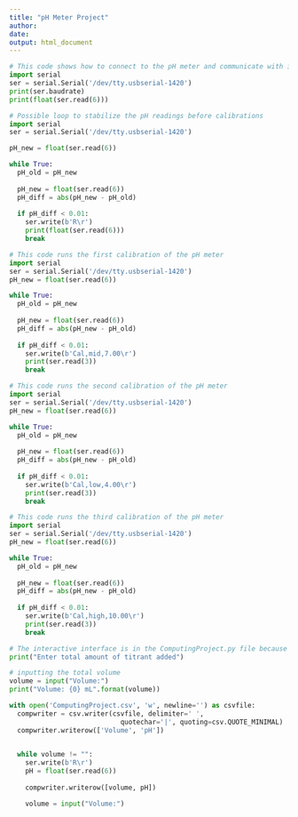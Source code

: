```yaml
---
title: "pH Meter Project"
author:
date: 
output: html_document
---
```



```python
# This code shows how to connect to the pH meter and communicate with it
import serial
ser = serial.Serial('/dev/tty.usbserial-1420')
print(ser.baudrate)
print(float(ser.read(6)))
```

```python
# Possible loop to stabilize the pH readings before calibrations
import serial
ser = serial.Serial('/dev/tty.usbserial-1420')

pH_new = float(ser.read(6))

while True:
  pH_old = pH_new
  
  pH_new = float(ser.read(6))
  pH_diff = abs(pH_new - pH_old)
  
  if pH_diff < 0.01:
    ser.write(b'R\r')
    print(float(ser.read(6)))
    break
```


```python
# This code runs the first calibration of the pH meter
import serial
ser = serial.Serial('/dev/tty.usbserial-1420')
pH_new = float(ser.read(6))

while True:
  pH_old = pH_new
  
  pH_new = float(ser.read(6))
  pH_diff = abs(pH_new - pH_old)
  
  if pH_diff < 0.01:
    ser.write(b'Cal,mid,7.00\r')
    print(ser.read(3))
    break
```

```python
# This code runs the second calibration of the pH meter
import serial
ser = serial.Serial('/dev/tty.usbserial-1420')
pH_new = float(ser.read(6))

while True:
  pH_old = pH_new
  
  pH_new = float(ser.read(6))
  pH_diff = abs(pH_new - pH_old)
  
  if pH_diff < 0.01:
    ser.write(b'Cal,low,4.00\r')
    print(ser.read(3))
    break
```

```python
# This code runs the third calibration of the pH meter
import serial
ser = serial.Serial('/dev/tty.usbserial-1420')
pH_new = float(ser.read(6))

while True:
  pH_old = pH_new
  
  pH_new = float(ser.read(6))
  pH_diff = abs(pH_new - pH_old)
  
  if pH_diff < 0.01:
    ser.write(b'Cal,high,10.00\r')
    print(ser.read(3))
    break
```

```python
# The interactive interface is in the ComputingProject.py file because R will not run the interactive interface. This code block shows how the interface is run in the python script
print("Enter total amount of titrant added")

# inputting the total volume
volume = input("Volume:")
print("Volume: {0} mL".format(volume))

with open('ComputingProject.csv', 'w', newline='') as csvfile:
  compwriter = csv.writer(csvfile, delimiter=' ',
                            quotechar='|', quoting=csv.QUOTE_MINIMAL)
  compwriter.writerow(['Volume', 'pH'])
  

  while volume != "":
    ser.write(b'R\r')
    pH = float(ser.read(6))
  
    compwriter.writerow([volume, pH])

    volume = input("Volume:")
```



